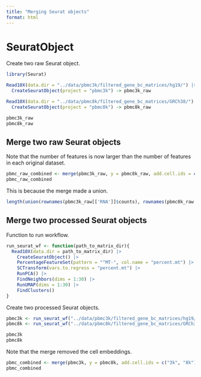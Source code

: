 ```yaml
---
title: "Merging Seurat objects"
format: html
---
```


# SeuratObject

Create two raw Seurat object.

```r
library(Seurat)

Read10X(data.dir = "../data/pbmc3k/filtered_gene_bc_matrices/hg19/") |>
  CreateSeuratObject(project = "pbmc3k") -> pbmc3k_raw

Read10X(data.dir = "../data/pbmc8k/filtered_gene_bc_matrices/GRCh38/") |>
  CreateSeuratObject(project = "pbmc8k") -> pbmc8k_raw

pbmc3k_raw
pbmc8k_raw
```

## Merge two raw Seurat objects

Note that the number of features is now larger than the number of features in each original dataset.

```r
pbmc_raw_combined <- merge(pbmc3k_raw, y = pbmc8k_raw, add.cell.ids = c("3k", "8k"), project = "pbmc11k")
pbmc_raw_combined
```

This is because the merge made a union.

```r
length(union(rownames(pbmc3k_raw[['RNA']]$counts), rownames(pbmc8k_raw[['RNA']]$counts)))
```

## Merge two processed Seurat objects

Function to run workflow.

```r
run_seurat_wf <- function(path_to_matrix_dir){
  Read10X(data.dir = path_to_matrix_dir) |>
    CreateSeuratObject() |>
    PercentageFeatureSet(pattern = "^MT-", col.name = "percent.mt") |>
    SCTransform(vars.to.regress = "percent.mt") |>
    RunPCA() |>
    FindNeighbors(dims = 1:30) |>
    RunUMAP(dims = 1:30) |>
    FindClusters()
}
```

Create two processed Seurat objects.

```r
pbmc3k <- run_seurat_wf("../data/pbmc3k/filtered_gene_bc_matrices/hg19/")
pbmc8k <- run_seurat_wf("../data/pbmc8k/filtered_gene_bc_matrices/GRCh38/")

pbmc3k
pbmc8k
```

Note that the merge removed the cell embeddings.

```r
pbmc_combined <- merge(pbmc3k, y = pbmc8k, add.cell.ids = c("3k", "8k"), project = "pbmc11k")
pbmc_combined
```
